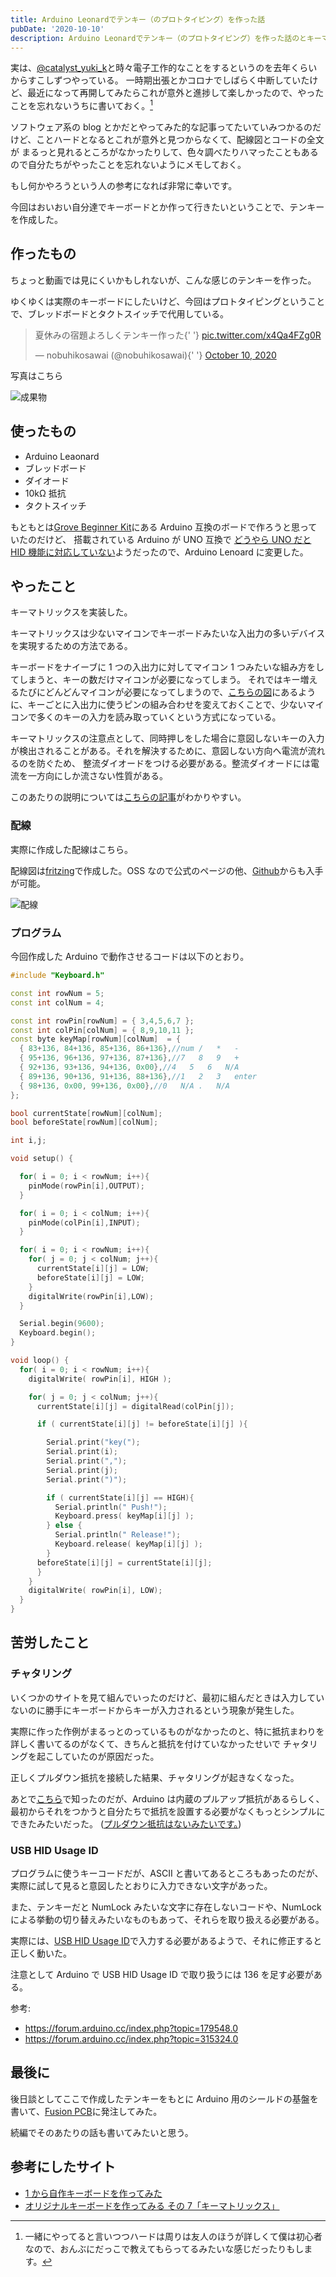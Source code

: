 ```yaml
---
title: Arduino Leonardでテンキー（のプロトタイピング）を作った話
pubDate: '2020-10-10'
description: Arduino Leonardでテンキー（のプロトタイピング）を作った話のとキーマトリックスについて
---
```



実は、[@catalyst_yuki_k](https://twitter.com/catalyst_yuki_k)と時々電子工作的なことをするというのを去年くらいからすこしずつやっている。
一時期出張とかコロナでしばらく中断していたけど、最近になって再開してみたらこれが意外と進捗して楽しかったので、やったことを忘れないうちに書いておく。[^1]

ソフトウェア系の blog とかだとやってみた的な記事ってたいていみつかるのだけど、ことハードとなるとこれが意外と見つからなくて、配線図とコードの全文が
まるっと見れるところがなかったりして、色々調べたりハマったこともあるので自分たちがやったことを忘れないようにメモしておく。

もし何かやろうという人の参考になれば非常に幸いです。

今回はおいおい自分達でキーボードとか作って行きたいということで、テンキーを作成した。

## 作ったもの

ちょっと動画では見にくいかもしれないが、こんな感じのテンキーを作った。

ゆくゆくは実際のキーボードにしたいけど、今回はプロトタイピングということで、ブレッドボードとタクトスイッチで代用している。

<blockquote class="twitter-tweet">
  <p lang="ja" dir="ltr">
    夏休みの宿題よろしくテンキー作った{' '}
    <a href="https://t.co/x4Qa4FZg0R">pic.twitter.com/x4Qa4FZg0R</a>
  </p>
  &mdash; nobuhikosawai (@nobuhikosawai){' '}
  <a href="https://twitter.com/nobuhikosawai/status/1314942823603400704?ref_src=twsrc%5Etfw">
    October 10, 2020
  </a>
</blockquote> <script
  async
  src="https://platform.twitter.com/widgets.js"
  charset="utf-8"
></script>

写真はこちら

<Image src={sample} alt="成果物" />

## 使ったもの

- Arduino Leaonard
- ブレッドボード
- ダイオード
- 10kΩ 抵抗
- タクトスイッチ

もともとは[Grove Beginner Kit](https://www.switch-science.com/catalog/6361/)にある Arduino 互換のボードで作ろうと思っていたのだけど、
搭載されている Arduino が UNO 互換で [どうやら UNO だと HID 機能に対応していない](https://qiita.com/MergeCells/items/17bdc1c1fb35949195b5#マイコンボードを選ぶ際の注意点)ようだったので、Arduino Lenoard に変更した。

## やったこと

キーマトリックスを実装した。

キーマトリックスは少ないマイコンでキーボードみたいな入出力の多いデバイスを実現するための方法である。

キーボードをナイーブに 1 つの入出力に対してマイコン 1 つみたいな組み方をしてしまうと、キーの数だけマイコンが必要になってしまう。
それではキー増えるたびにどんどんマイコンが必要になってしまうので、[こちらの図](https://synapse.kyoto/lib/ResKeypad/page001.html#index1)にあるように、キーごとに入出力に使うピンの組み合わせを変えておくことで、少ないマイコンで多くのキーの入力を読み取っていくという方式になっている。

キーマトリックスの注意点として、同時押しをした場合に意図しないキーの入力が検出されることがある。それを解決するために、意図しない方向へ電流が流れるのを防ぐため、
整流ダイオードをつける必要がある。整流ダイオードには電流を一方向にしか流さない性質がある。

このあたりの説明については[こちらの記事](https://romly.com/archives/2017/10/arduino_key_matrix.html)がわかりやすい。

### 配線

実際に作成した配線はこちら。

配線図は[fritzing](https://fritzing.org)で作成した。OSS なので公式のページの他、[Github](https://github.com/fritzing/fritzing-app)からも入手が可能。

<Image src={fritzing} alt="配線" />

### プログラム

今回作成した Arduino で動作させるコードは以下のとおり。

```cpp
#include "Keyboard.h"

const int rowNum = 5;
const int colNum = 4;

const int rowPin[rowNum] = { 3,4,5,6,7 };
const int colPin[colNum] = { 8,9,10,11 };
const byte keyMap[rowNum][colNum]  = {
  { 83+136, 84+136, 85+136, 86+136},//num /   *   -
  { 95+136, 96+136, 97+136, 87+136},//7   8   9   +
  { 92+136, 93+136, 94+136, 0x00},//4   5   6   N/A
  { 89+136, 90+136, 91+136, 88+136},//1   2   3   enter
  { 98+136, 0x00, 99+136, 0x00},//0   N/A .   N/A
};

bool currentState[rowNum][colNum];
bool beforeState[rowNum][colNum];

int i,j;

void setup() {

  for( i = 0; i < rowNum; i++){
    pinMode(rowPin[i],OUTPUT);
  }

  for( i = 0; i < colNum; i++){
    pinMode(colPin[i],INPUT);
  }

  for( i = 0; i < rowNum; i++){
    for( j = 0; j < colNum; j++){
      currentState[i][j] = LOW;
      beforeState[i][j] = LOW;
    }
    digitalWrite(rowPin[i],LOW);
  }

  Serial.begin(9600);
  Keyboard.begin();
}

void loop() {
  for( i = 0; i < rowNum; i++){
    digitalWrite( rowPin[i], HIGH );

    for( j = 0; j < colNum; j++){
      currentState[i][j] = digitalRead(colPin[j]);

      if ( currentState[i][j] != beforeState[i][j] ){

        Serial.print("key(");
        Serial.print(i);
        Serial.print(",");
        Serial.print(j);
        Serial.print(")");

        if ( currentState[i][j] == HIGH){
          Serial.println(" Push!");
          Keyboard.press( keyMap[i][j] );
        } else {
          Serial.println(" Release!");
          Keyboard.release( keyMap[i][j] );
        }
      beforeState[i][j] = currentState[i][j];
      }
    }
    digitalWrite( rowPin[i], LOW);
  }
}
```

## 苦労したこと

### チャタリング

いくつかのサイトを見て組んでいったのだけど、最初に組んだときは入力していないのに勝手にキーボードからキーが入力されるという現象が発生した。

実際に作った作例がまるっとのっているものがなかったのと、特に抵抗まわりを詳しく書いてるのがなくて、きちんと抵抗を付けていなかったせいで
チャタリングを起こしていたのが原因だった。

正しくプルダウン抵抗を接続した結果、チャタリングが起きなくなった。

あとで[こちら](http://eucalyn.hatenadiary.jp/entry/original-keyboard-08)で知ったのだが、Arduino は内蔵のプルアップ抵抗があるらしく、最初からそれをつかうと自分たちで抵抗を設置する必要がなくもっとシンプルにできたみたいだった。
([プルダウン抵抗はないみたいです。](https://github.com/esp8266/Arduino/issues/478))

### USB HID Usage ID

プログラムに使うキーコードだが、ASCII と書いてあるところもあったのだが、実際に試して見ると意図したとおりに入力できない文字があった。

また、テンキーだと NumLock みたいな文字に存在しないコードや、NumLock による挙動の切り替えみたいなものもあって、それらを取り扱える必要がある。

実際には、[USB HID Usage ID](https://bsakatu.net/doc/usb-hid-to-scancode)で入力する必要があるようで、それに修正すると正しく動いた。

注意として Arduino で USB HID Usage ID で取り扱うには 136 を足す必要がある。

参考:

- https://forum.arduino.cc/index.php?topic=179548.0
- https://forum.arduino.cc/index.php?topic=315324.0

## 最後に

後日談としてここで作成したテンキーをもとに Arduino 用のシールドの基盤を書いて、[Fusion PCB](https://www.fusionpcb.jp/fusion_pcb.html)に発注してみた。

続編でそのあたりの話も書いてみたいと思う。

## 参考にしたサイト

- [1 から自作キーボードを作ってみた](https://qiita.com/kamaboko123/items/c32ad91434ffc7f4ff8d)
- [オリジナルキーボードを作ってみる その 7「キーマトリックス」](http://eucalyn.hatenadiary.jp/entry/original-keyboard-07)

[^1]: 一緒にやってると言いつつハードは周りは友人のほうが詳しくて僕は初心者なので、おんぶにだっこで教えてもらってるみたいな感じだったりもします。
